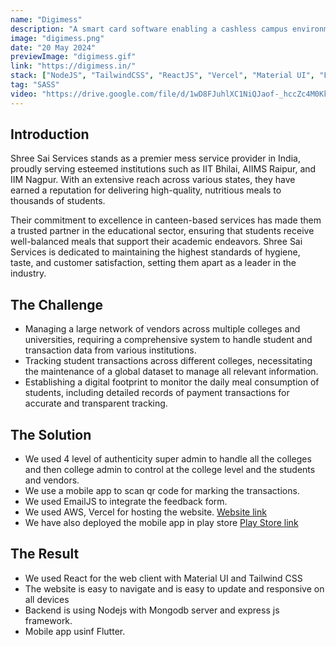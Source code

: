 ```yaml
---
name: "Digimess"
description: "A smart card software enabling a cashless campus environment, managing over 5,000 students' mess activities and processing 10,000 transactions monthly. This system enhances efficiency by allowing seamless account management through student ID cards."
image: "digimess.png"
date: "20 May 2024"
previewImage: "digimess.gif"
link: "https://digimess.in/"
stack: ["NodeJS", "TailwindCSS", "ReactJS", "Vercel", "Material UI", "Flutter"]
tag: "SASS"
video: "https://drive.google.com/file/d/1wD8FJuhlXC1NiQJaof-_hccZc4M0KkIV/view?usp=drive_link"
---
```


## Introduction

Shree Sai Services stands as a premier mess service provider in India, proudly serving esteemed institutions such as IIT Bhilai, AIIMS Raipur, and IIM Nagpur. With an extensive reach across various states, they have earned a reputation for delivering high-quality, nutritious meals to thousands of students.

Their commitment to excellence in canteen-based services has made them a trusted partner in the educational sector, ensuring that students receive well-balanced meals that support their academic endeavors. Shree Sai Services is dedicated to maintaining the highest standards of hygiene, taste, and customer satisfaction, setting them apart as a leader in the industry.

## The Challenge

- Managing a large network of vendors across multiple colleges and universities, requiring a comprehensive system to handle student and transaction data from various institutions.
- Tracking student transactions across different colleges, necessitating the maintenance of a global dataset to manage all relevant information.
- Establishing a digital footprint to monitor the daily meal consumption of students, including detailed records of payment transactions for accurate and transparent tracking.

## The Solution

- We used 4 level of authenticity super admin to handle all the colleges and then college admin to control at the college level and the students and vendors.
- We use a mobile app to scan qr code for marking the transactions.
- We used EmailJS to integrate the feedback form.
- We used AWS, Vercel for hosting the website. [Website link](https://digimess.in)
- We have also deployed the mobile app in play store [Play Store link](https://play.google.com/store/apps/details?id=com.ssshospitality.mess_app)

## The Result

- We used React for the web client with Material UI and Tailwind CSS
- The website is easy to navigate and is easy to update and responsive on all devices
- Backend is using Nodejs with Mongodb server and express js framework.
- Mobile app usinf Flutter.
